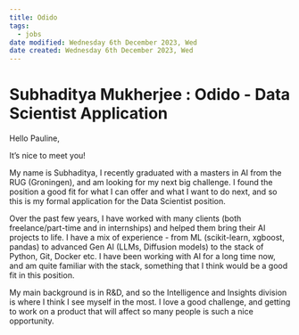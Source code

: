 ```yaml
---
title: Odido
tags:
  - jobs
date modified: Wednesday 6th December 2023, Wed
date created: Wednesday 6th December 2023, Wed
---
```


# Subhaditya Mukherjee : Odido - Data Scientist Application

    

Hello Pauline,

It's nice to meet you! 

My name is Subhaditya, I recently graduated with a masters in AI from the RUG (Groningen), and am looking for my next big challenge. I found the position a good fit for what I can offer and what I want to do next, and so this is my formal application for the Data Scientist position.

Over the past few years, I have worked with many clients (both freelance/part-time and in internships) and helped them bring their AI projects to life. I have a mix of experience - from ML (scikit-learn, xgboost, pandas) to advanced Gen AI (LLMs, Diffusion models) to the stack of Python, Git, Docker etc. I have been working with AI for a long time now, and am quite familiar with the stack, something that I think would be a good fit in this position.

My main background is in R&D, and so the Intelligence and Insights division is where I think I see myself in the most. I love a good challenge, and getting to work on a product that will affect so many people is such a nice opportunity.
